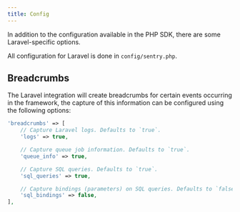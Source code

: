 ```yaml
---
title: Config
---
```


In addition to the <Link to="/platforms/php/configuration/options/">configuration available in the PHP SDK</Link>, there are some Laravel-specific options.

All configuration for Laravel is done in `config/sentry.php`.

## Breadcrumbs

The Laravel integration will create <Link to="../../enriching-error-data/breadcrumbs/">breadcrumbs</Link> for certain events occurring in the framework, the capture of this information can be configured using the following options:

```php {filename:config/sentry.php}
'breadcrumbs' => [
    // Capture Laravel logs. Defaults to `true`.
    'logs' => true,

    // Capture queue job information. Defaults to `true`.
    'queue_info' => true,

    // Capture SQL queries. Defaults to `true`.
    'sql_queries' => true,

    // Capture bindings (parameters) on SQL queries. Defaults to `false`.
    'sql_bindings' => false,
],
```
